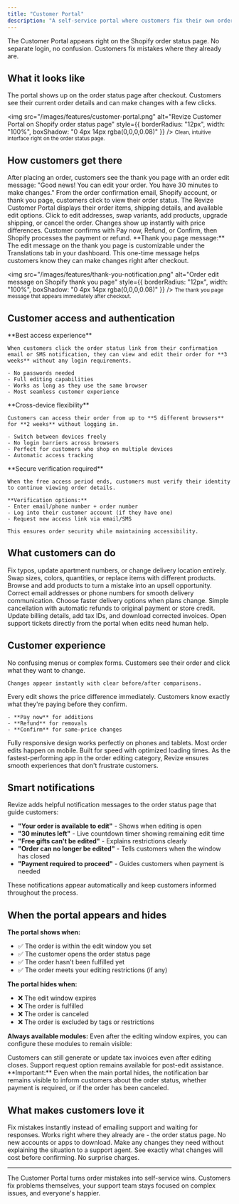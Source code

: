```yaml
---
title: "Customer Portal"
description: "A self-service portal where customers fix their own orders after checkout. Clean interface, instant edits, and payment handling built into the Shopify order status page."
---
```


<Note>
  The Customer Portal appears right on the Shopify order status page. No separate login, no confusion. Customers fix mistakes where they already are.
</Note>

## What it looks like

The portal shows up on the order status page after checkout. Customers see their current order details and can make changes with a few clicks.

  <img
    src="/images/features/customer-portal.png"
    alt="Revize Customer Portal on Shopify order status page"
    style={{ borderRadius: "12px", width: "100%", boxShadow: "0 4px 14px rgba(0,0,0,0.08)" }}
  />
  <small>Clean, intuitive interface right on the order status page.</small>


## How customers get there

<Steps>
  <Step title="Checkout completion">
    After placing an order, customers see the thank you page with an order edit message: "Good news! You can edit your order. You have 30 minutes to make changes."
  </Step>
  <Step title="Access the order status page">
    From the order confirmation email, Shopify account, or thank you page, customers click to view their order status.
  </Step>
  <Step title="Portal loads with editing options">
    The Revize Customer Portal displays their order items, shipping details, and available edit options.
  </Step>
  <Step title="Customer makes changes">
    Click to edit addresses, swap variants, add products, upgrade shipping, or cancel the order.
  </Step>
  <Step title="Shopify handles payment">
    Changes show up instantly with price differences. Customer confirms with Pay now, Refund, or Confirm, then Shopify processes the payment or refund.
  </Step>
</Steps>

<Note>
  **Thank you page message:** The edit message on the thank you page is customizable under the Translations tab in your dashboard. This one-time message helps customers know they can make changes right after checkout.
</Note>


  <img
    src="/images/features/thank-you-notification.png"
    alt="Order edit message on Shopify thank you page"
    style={{ borderRadius: "12px", width: "100%", boxShadow: "0 4px 14px rgba(0,0,0,0.08)" }}
  />
  <small>The thank you page message that appears immediately after checkout.</small>


## Customer access and authentication

<Tabs>
  <Tab title="From Email/SMS (3 weeks)">
    **Best access experience**
    
    When customers click the order status link from their confirmation email or SMS notification, they can view and edit their order for **3 weeks** without any login requirements.
    
    - No passwords needed
    - Full editing capabilities
    - Works as long as they use the same browser
    - Most seamless customer experience
  </Tab>
  
  <Tab title="Multiple Browsers (2 weeks)">
    **Cross-device flexibility**
    
    Customers can access their order from up to **5 different browsers** for **2 weeks** without logging in.
    
    - Switch between devices freely
    - No login barriers across browsers
    - Perfect for customers who shop on multiple devices
    - Automatic access tracking
  </Tab>
  
  <Tab title="After Access Expires">
    **Secure verification required**
    
    When the free access period ends, customers must verify their identity to continue viewing order details.
    
    **Verification options:**
    - Enter email/phone number + order number
    - Log into their customer account (if they have one)
    - Request new access link via email/SMS
    
    This ensures order security while maintaining accessibility.
  </Tab>
</Tabs>

## What customers can do

<CardGroup cols={2}>
  <Card title="Edit Shipping Address" icon="truck" color="#0ea5e9">
    Fix typos, update apartment numbers, or change delivery location entirely.
  </Card>
  <Card title="Change Products" icon="box" color="#8b5cf6">
    Swap sizes, colors, quantities, or replace items with different products.
  </Card>
  <Card title="Add More Items" icon="plus" color="#10b981">
    Browse and add products to turn a mistake into an upsell opportunity.
  </Card>
  <Card title="Update Contact Info" icon="user" color="#ec4899">
    Correct email addresses or phone numbers for smooth delivery communication.
  </Card>
  <Card title="Upgrade Shipping" icon="rocket" color="#ef4444">
    Choose faster delivery options when plans change.
  </Card>
  <Card title="Cancel Order" icon="xmark" color="#6b7280">
    Simple cancellation with automatic refunds to original payment or store credit.
  </Card>
  <Card title="Edit Tax Invoice" icon="file-invoice" color="#14b8a6">
    Update billing details, add tax IDs, and download corrected invoices.
  </Card>
  <Card title="Request Support" icon="headset" color="#6366f1">
    Open support tickets directly from the portal when edits need human help.
  </Card>
</CardGroup>

## Customer experience

<AccordionGroup>
  <Accordion title="Simple and clear" icon="eye">
    No confusing menus or complex forms. Customers see their order and click what they want to change. 
    
    Changes appear instantly with clear before/after comparisons.
  </Accordion>
  
  <Accordion title="Instant feedback" icon="bolt">
    Every edit shows the price difference immediately. Customers know exactly what they're paying before they confirm.
    
    - **Pay now** for additions
    - **Refund** for removals  
    - **Confirm** for same-price changes
  </Accordion>
  
  <Accordion title="Mobile-friendly" icon="mobile">
    Fully responsive design works perfectly on phones and tablets. Most order edits happen on mobile.
  </Accordion>

  <Accordion title="Lightning-fast performance" icon="gauge-high">
    Built for speed with optimized loading times. As the fastest-performing app in the order editing category, Revize ensures smooth experiences that don't frustrate customers.
  </Accordion>
</AccordionGroup>

## Smart notifications

Revize adds helpful notification messages to the order status page that guide customers:

- **"Your order is available to edit"** - Shows when editing is open
- **"30 minutes left"** - Live countdown timer showing remaining edit time  
- **"Free gifts can't be edited"** - Explains restrictions clearly
- **"Order can no longer be edited"** - Tells customers when the window has closed
- **"Payment required to proceed"** - Guides customers when payment is needed

These notifications appear automatically and keep customers informed throughout the process.

## When the portal appears and hides

**The portal shows when:**
- ✅ The order is within the edit window you set  
- ✅ The customer opens the order status page  
- ✅ The order hasn't been fulfilled yet  
- ✅ The order meets your editing restrictions (if any)

**The portal hides when:**
- ❌ The edit window expires  
- ❌ The order is fulfilled  
- ❌ The order is canceled  
- ❌ The order is excluded by tags or restrictions

**Always available modules:**
Even after the editing window expires, you can configure these modules to remain visible:

<CardGroup cols={2}>
  <Card title="Edit Tax Invoice" icon="file-invoice" color="#14b8a6">
    Customers can still generate or update tax invoices even after editing closes.
  </Card>
  <Card title="Contact Support" icon="headset" color="#6366f1">
    Support request option remains available for post-edit assistance.
  </Card>
</CardGroup>

<Note>
  **Important:** Even when the main portal hides, the notification bar remains visible to inform customers about the order status, whether payment is required, or if the order has been canceled.
</Note>

## What makes customers love it

<CardGroup cols={2}>
  <Card title="No Waiting" icon="clock" color="#22c55e">
    Fix mistakes instantly instead of emailing support and waiting for responses.
  </Card>
  
  <Card title="No Hassle" icon="shield-check" color="#3b82f6">
    Works right where they already are - the order status page. No new accounts or apps to download.
  </Card>
  
  <Card title="Full Control" icon="sliders" color="#8b5cf6">
    Make any changes they need without explaining the situation to a support agent.
  </Card>
  
  <Card title="Transparent Pricing" icon="dollar-sign" color="#f59e0b">
    See exactly what changes will cost before confirming. No surprise charges.
  </Card>
</CardGroup>

---

<Note>
  The Customer Portal turns order mistakes into self-service wins. Customers fix problems themselves, your support team stays focused on complex issues, and everyone's happier.
</Note>